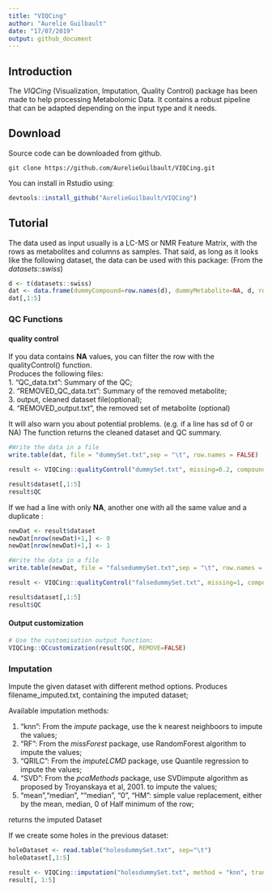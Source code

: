 ```yaml
---
title: "VIQCing"
author: "Aurelie Guilbault"
date: "17/07/2019"
output: github_document
---
```


## Introduction

The *VIQCing* (Visualization, Imputation, Quality Control) package has been made to help processing Metabolomic Data. It contains a robust pipeline that can be adapted depending on the input type and it needs.

## Download

Source code can be downloaded from github.
```
git clone https://github.com/AurelieGuilbault/VIQCing.git
```

You can install in Rstudio using: 
```r
devtools::install_github("AurelieGuilbault/VIQCing") 
```

## Tutorial

The data used as input usually is a LC-MS or NMR Feature Matrix, with the rows as metabolites and columns as samples. That said, as long as it looks like the following dataset, the data can be used with this package: (From the *datasets::swiss*)

```r
d <- t(datasets::swiss)
dat <- data.frame(dummyCompound=row.names(d), dummyMetabolite=NA, d, row.names = NULL)
dat[,1:5]

```

### QC Functions
#### quality control
If you data contains **NA** values, you can filter the row with the qualityControl() function.  
Produces the following files:  
1. "QC_data.txt": Summary of the QC;  
2. "REMOVED_QC_data.txt": Summary of the removed metabolite;    
3. output, cleaned dataset file(optional);  
4. "REMOVED_output.txt", the removed set of metabolite (optional)  

It will also warn you about potential problems. (e.g. if a line has sd of 0 or NA)
The function returns the cleaned dataset and QC summary.
```r
#Write the data in a file
write.table(dat, file = "dummySet.txt",sep = "\t", row.names = FALSE)

result <- VIQCing::qualityControl("dummySet.txt", missing=0.2, compound=1, metabolite=2, sampleStart = 3)

result$dataset[,1:5]
result$QC
```
If we had a line with only **NA**, another one with all the same value and a duplicate :
```r
newDat <- result$dataset
newDat[nrow(newDat)+1,] <- 0 
newDat[nrow(newDat)+1,] <- 1
```

```r
#Write the data in a file
write.table(newDat, file = "falsedummySet.txt",sep = "\t", row.names = FALSE)

result <- VIQCing::qualityControl("falsedummySet.txt", missing=1, compound=1, metabolite=2, sampleStart = 3)

result$dataset[,1:5]
result$QC
```

#### Output customization

```r
# Use the customisation output function:
VIQCing::QCcustomization(result$QC, REMOVE=FALSE)
```

### Imputation
Impute the given dataset with different method options. Produces filename_imputed.txt, containing the imputed dataset;

Available imputation methods:

1. "knn": From the *impute* package, use the k nearest neighboors to impute the values;  
2. "RF": From the *missForest* package, use RandomForest algorithm to impute the values;  
3. "QRILC": From the *imputeLCMD* package, use Quantile regression to impute the values;  
4. "SVD": From the *pcaMethods* package, use SVDimpute algorithm as proposed by Troyanskaya et al, 2001. to impute the values;  
5. "mean","median", ""median", "0", "HM": simple value replacement, either by the mean, median, 0 of Half minimum of the row;  

returns the imputed Dataset

If we create some holes in the previous dataset:

```r
holeDataset <- read.table("holesdummySet.txt", sep="\t")
holeDataset[,1:5]
```
```r
result <- VIQCing::imputation("holesdummySet.txt", method = "knn", transformation = "log", compound = 1, metabolite = 2, sampleStart = 3)
result[, 1:5]
```

